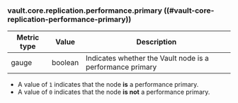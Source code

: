 ### vault.core.replication.performance.primary ((#vault-core-replication-performance-primary))

Metric type | Value   | Description
----------- | ------- | -----------
gauge       | boolean | Indicates whether the Vault node is a performance primary

- A value of `1` indicates that the node **is** a performance primary.
- A value of `0` indicates that the node **is not** a performance primary.